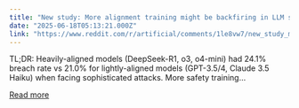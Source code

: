 ```yaml
---
title: "New study: More alignment training might be backfiring in LLM safety (DeepTeam red teaming results)"
date: "2025-06-18T05:13:21.000Z"
link: "https://www.reddit.com/r/artificial/comments/1le8vw7/new_study_more_alignment_training_might_be/"
---
```


TL;DR: Heavily-aligned models (DeepSeek-R1, o3, o4-mini) had 24.1% breach rate vs 21.0% for lightly-aligned models (GPT-3.5/4, Claude 3.5 Haiku) when facing sophisticated attacks. More safety training...

[Read more](https://www.reddit.com/r/artificial/comments/1le8vw7/new_study_more_alignment_training_might_be/)
